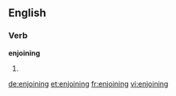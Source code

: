 ==English==

===Verb===
'''enjoining'''

# {{present participle of|enjoin}}

[[de:enjoining]]
[[et:enjoining]]
[[fr:enjoining]]
[[vi:enjoining]]